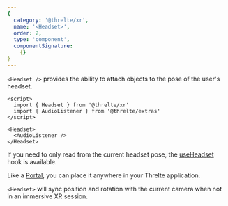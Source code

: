 ```yaml
---
{
  category: '@threlte/xr',
  name: '<Headset>',
  order: 2,
  type: 'component',
  componentSignature:
    {}
}
---
```


`<Headset />` provides the ability to attach objects to the pose of the user's headset.

```svelte
<script>
  import { Headset } from '@threlte/xr'
  import { AudioListener } from '@threlte/extras'
</script>

<Headset>
  <AudioListener />
</Headset>
```

If you need to only read from the current headset pose, the [useHeadset](/docs/reference/xr/use-headset) hook is available.

Like a [Portal](/docs/reference/extras/portal), you can place it anywhere in your Threlte application.

`<Headset>` will sync position and rotation with the current camera when not in an immersive XR session.

<Example path="xr/headset" />
